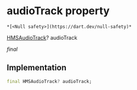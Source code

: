 # audioTrack property

    *[<Null safety>](https://dart.dev/null-safety)*

[HMSAudioTrack](../../hmssdk_flutter/HMSAudioTrack-class)? audioTrack

_final_

## Implementation

```dart
final HMSAudioTrack? audioTrack;


```
